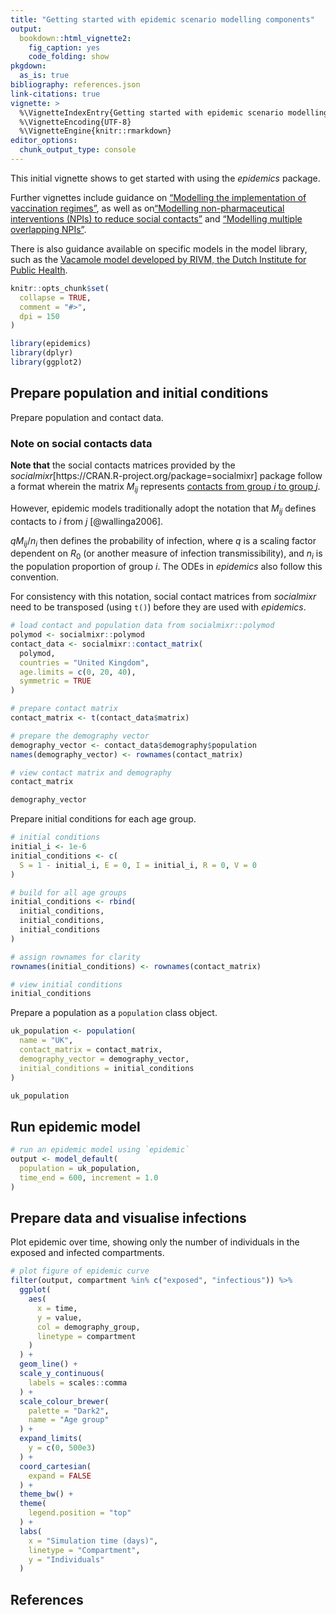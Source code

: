 ```yaml
---
title: "Getting started with epidemic scenario modelling components"
output:
  bookdown::html_vignette2:
    fig_caption: yes
    code_folding: show
pkgdown:
  as_is: true
bibliography: references.json
link-citations: true
vignette: >
  %\VignetteIndexEntry{Getting started with epidemic scenario modelling components}
  %\VignetteEncoding{UTF-8}
  %\VignetteEngine{knitr::rmarkdown}
editor_options: 
  chunk_output_type: console
---
```


This initial vignette shows to get started with using the _epidemics_ package.

Further vignettes include guidance on ["Modelling the implementation of vaccination regimes"](modelling_vaccination.html), as well as on["Modelling non-pharmaceutical interventions (NPIs) to reduce social contacts"](modelling_interventions.html) and ["Modelling multiple overlapping NPIs"](modelling_multiple_interventions.html).

There is also guidance available on specific models in the model library, such as the [Vacamole model developed by RIVM, the Dutch Institute for Public Health](model_vacamole.html).

```r
knitr::opts_chunk$set(
  collapse = TRUE,
  comment = "#>",
  dpi = 150
)
```

```r
library(epidemics)
library(dplyr)
library(ggplot2)
```

## Prepare population and initial conditions

Prepare population and contact data.

::: {.alert .alert-info}
### Note on social contacts data {-}

**Note that** the social contacts matrices provided by the _socialmixr_[https://CRAN.R-project.org/package=socialmixr] package follow a format wherein the matrix $M_{ij}$ represents [contacts from group $i$ to group $j$](https://epiforecasts.io/socialmixr/articles/socialmixr.html#usage).

However, epidemic models traditionally adopt the notation that $M_{ij}$ defines contacts to $i$ from $j$ [@wallinga2006].

$q M_{ij} / n_i$ then defines the probability of infection, where $q$ is a scaling factor dependent on $R_0$ (or another measure of infection transmissibility), and $n_i$ is the population proportion of group $i$.
The ODEs in _epidemics_ also follow this convention.

For consistency with this notation, social contact matrices from _socialmixr_ need to be transposed (using `t()`) before they are used with _epidemics_.
:::

```r
# load contact and population data from socialmixr::polymod
polymod <- socialmixr::polymod
contact_data <- socialmixr::contact_matrix(
  polymod,
  countries = "United Kingdom",
  age.limits = c(0, 20, 40),
  symmetric = TRUE
)

# prepare contact matrix
contact_matrix <- t(contact_data$matrix)

# prepare the demography vector
demography_vector <- contact_data$demography$population
names(demography_vector) <- rownames(contact_matrix)

# view contact matrix and demography
contact_matrix

demography_vector
```

Prepare initial conditions for each age group.

```r
# initial conditions
initial_i <- 1e-6
initial_conditions <- c(
  S = 1 - initial_i, E = 0, I = initial_i, R = 0, V = 0
)

# build for all age groups
initial_conditions <- rbind(
  initial_conditions,
  initial_conditions,
  initial_conditions
)

# assign rownames for clarity
rownames(initial_conditions) <- rownames(contact_matrix)

# view initial conditions
initial_conditions
```

Prepare a population as a `population` class object.

```r
uk_population <- population(
  name = "UK",
  contact_matrix = contact_matrix,
  demography_vector = demography_vector,
  initial_conditions = initial_conditions
)

uk_population
```

## Run epidemic model

```r
# run an epidemic model using `epidemic`
output <- model_default(
  population = uk_population,
  time_end = 600, increment = 1.0
)
```

## Prepare data and visualise infections

Plot epidemic over time, showing only the number of individuals in the exposed and infected compartments.

```r
# plot figure of epidemic curve
filter(output, compartment %in% c("exposed", "infectious")) %>%
  ggplot(
    aes(
      x = time,
      y = value,
      col = demography_group,
      linetype = compartment
    )
  ) +
  geom_line() +
  scale_y_continuous(
    labels = scales::comma
  ) +
  scale_colour_brewer(
    palette = "Dark2",
    name = "Age group"
  ) +
  expand_limits(
    y = c(0, 500e3)
  ) +
  coord_cartesian(
    expand = FALSE
  ) +
  theme_bw() +
  theme(
    legend.position = "top"
  ) +
  labs(
    x = "Simulation time (days)",
    linetype = "Compartment",
    y = "Individuals"
  )
```

## References
